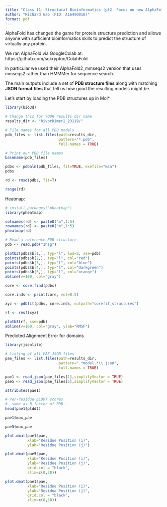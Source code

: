 ```yaml
---
title: "Class 11: Structural Bioinformatics (pt2. Focus on new AlphaFold2)"
author: "Richard Gao (PID: A16490010)"
format: pdf
---
```


AlphaFold has changed the game for protein structure prediction and allows anyone with sufficient bioinformatics skills to predict the structure of virtually any protein.


We ran AlphaFold via GoogleColab at: 
https://github.com/sokrypton/ColabFold

In particular we used their AlphaFold2_mmseqs2 version that uses mmseqs2 rather than HMMMer for sequence search.

The main outputs include a set of **PDB structure files** along with matching **JSON format files** that tell us how good the resulting models might be.

Let's start by loading the PDB structures up in Mol*

```r
library(bio3d)

# Change this for YOUR results dir name
results_dir <- "hivprDimer2_23119/" 

# File names for all PDB models
pdb_files <- list.files(path=results_dir,
                        pattern="*.pdb",
                        full.names = TRUE)

# Print our PDB file names
basename(pdb_files)
```


```r
pdbs <- pdbaln(pdb_files, fit=TRUE, exefile="msa")
pdbs
```

```r
rd <- rmsd(pdbs, fit=T)

range(rd)
```

Heatmap:
```r
# install.packages("pheatmap")
library(pheatmap)

colnames(rd) <- paste0("m",1:5)
rownames(rd) <- paste0("m",1:5)
pheatmap(rd)
```

```r
# Read a reference PDB structure
pdb <- read.pdb("1hsg")
```

```r
plotb3(pdbs$b[1,], typ="l", lwd=2, sse=pdb)
points(pdbs$b[2,], typ="l", col="red")
points(pdbs$b[3,], typ="l", col="blue")
points(pdbs$b[4,], typ="l", col="darkgreen")
points(pdbs$b[5,], typ="l", col="orange")
abline(v=100, col="gray")
```

```r
core <- core.find(pdbs)

core.inds <- print(core, vol=0.5)

xyz <- pdbfit(pdbs, core.inds, outpath="corefit_structures")

rf <- rmsf(xyz)

plotb3(rf, sse=pdb)
abline(v=100, col="gray", ylab="RMSF")
```

Predicted Alignment Error for domains
```r
library(jsonlite)

# Listing of all PAE JSON files
pae_files <- list.files(path=results_dir,
                        pattern=".*model.*\\.json",
                        full.names = TRUE)

pae1 <- read_json(pae_files[1],simplifyVector = TRUE)
pae5 <- read_json(pae_files[5],simplifyVector = TRUE)

attributes(pae1)

# Per-residue pLDDT scores 
#  same as B-factor of PDB..
head(pae1$plddt) 

pae1$max_pae

pae5$max_pae

plot.dmat(pae1$pae, 
          xlab="Residue Position (i)",
          ylab="Residue Position (j)")

plot.dmat(pae5$pae, 
          xlab="Residue Position (i)",
          ylab="Residue Position (j)",
          grid.col = "black",
          zlim=c(0,30))

plot.dmat(pae1$pae, 
          xlab="Residue Position (i)",
          ylab="Residue Position (j)",
          grid.col = "black",
          zlim=c(0,30))
```



